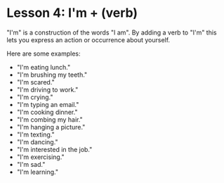# Lesson 4: I'm + (verb)

"I'm" is a construction of the words "I am".
By adding a verb to "I'm" this lets you express an action or occurrence about yourself.

Here are some examples:

- "I'm eating lunch."
- "I'm brushing my teeth."
- "I'm scared."
- "I'm driving to work."
- "I'm crying."
- "I'm typing an email."
- "I'm cooking dinner."
- "I'm combing my hair."
- "I'm hanging a picture."
- "I'm texting."
- "I'm dancing."
- "I'm interested in the job."
- "I'm exercising."
- "I'm sad."
- "I'm learning."
